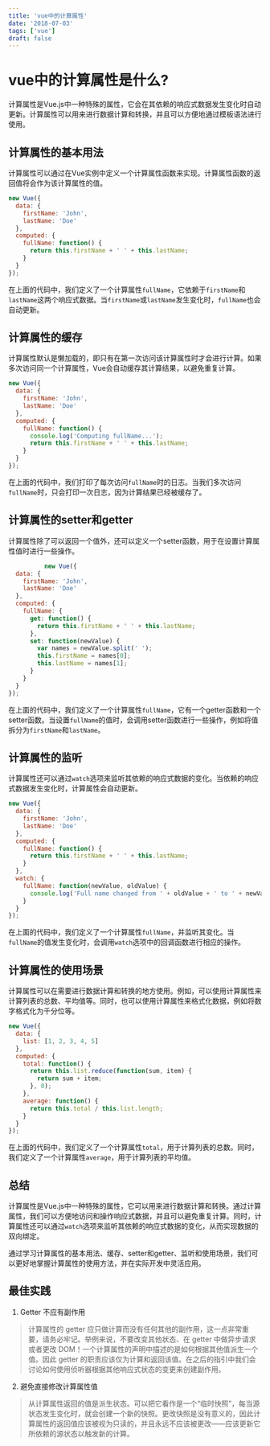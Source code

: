 ```yaml
---
title: 'vue中的计算属性'
date: '2018-07-03'
tags: ['vue']
draft: false
---
```


# vue中的计算属性是什么?

计算属性是Vue.js中一种特殊的属性，它会在其依赖的响应式数据发生变化时自动更新。计算属性可以用来进行数据计算和转换，并且可以方便地通过模板语法进行使用。

## 计算属性的基本用法

计算属性可以通过在Vue实例中定义一个计算属性函数来实现。计算属性函数的返回值将会作为该计算属性的值。

```javascript
new Vue({
  data: {
    firstName: 'John',
    lastName: 'Doe'
  },
  computed: {
    fullName: function() {
      return this.firstName + ' ' + this.lastName;
    }
  }
});
```

在上面的代码中，我们定义了一个计算属性`fullName`，它依赖于`firstName`和`lastName`这两个响应式数据。当`firstName`或`lastName`发生变化时，`fullName`也会自动更新。

## 计算属性的缓存

计算属性默认是懒加载的，即只有在第一次访问该计算属性时才会进行计算。如果多次访问同一个计算属性，Vue会自动缓存其计算结果，以避免重复计算。

```javascript
new Vue({
  data: {
    firstName: 'John',
    lastName: 'Doe'
  },
  computed: {
    fullName: function() {
      console.log('Computing fullName...');
      return this.firstName + ' ' + this.lastName;
    }
  }
});
```

在上面的代码中，我们打印了每次访问`fullName`时的日志。当我们多次访问`fullName`时，只会打印一次日志，因为计算结果已经被缓存了。

## 计算属性的setter和getter

计算属性除了可以返回一个值外，还可以定义一个setter函数，用于在设置计算属性值时进行一些操作。

```javascript
          new Vue({
  data: {
    firstName: 'John',
    lastName: 'Doe'
  },
  computed: {
    fullName: {
      get: function() {
        return this.firstName + ' ' + this.lastName;
      },
      set: function(newValue) {
        var names = newValue.split(' ');
        this.firstName = names[0];
        this.lastName = names[1];
      }
    }
  }
});
```

在上面的代码中，我们定义了一个计算属性`fullName`，它有一个getter函数和一个setter函数。当设置`fullName`的值时，会调用setter函数进行一些操作，例如将值拆分为`firstName`和`lastName`。

## 计算属性的监听

计算属性还可以通过`watch`选项来监听其依赖的响应式数据的变化。当依赖的响应式数据发生变化时，计算属性会自动更新。

```javascript
new Vue({
  data: {
    firstName: 'John',
    lastName: 'Doe'
  },
  computed: {
    fullName: function() {
      return this.firstName + ' ' + this.lastName;
    }
  },
  watch: {
    fullName: function(newValue, oldValue) {
      console.log('Full name changed from ' + oldValue + ' to ' + newValue);
    }
  }
});
```

在上面的代码中，我们定义了一个计算属性`fullName`，并监听其变化。当`fullName`的值发生变化时，会调用`watch`选项中的回调函数进行相应的操作。

## 计算属性的使用场景

计算属性可以在需要进行数据计算和转换的地方使用。例如，可以使用计算属性来计算列表的总数、平均值等。同时，也可以使用计算属性来格式化数据，例如将数字格式化为千分位等。

```javascript
new Vue({
  data: {
    list: [1, 2, 3, 4, 5]
  },
  computed: {
    total: function() {
      return this.list.reduce(function(sum, item) {
        return sum + item;
      }, 0);
    },
    average: function() {
      return this.total / this.list.length;
    }
  }
});
```

在上面的代码中，我们定义了一个计算属性`total`，用于计算列表的总数。同时，我们定义了一个计算属性`average`，用于计算列表的平均值。

## 总结

计算属性是Vue.js中一种特殊的属性，它可以用来进行数据计算和转换。通过计算属性，我们可以方便地访问和操作响应式数据，并且可以避免重复计算。同时，计算属性还可以通过`watch`选项来监听其依赖的响应式数据的变化，从而实现数据的双向绑定。

通过学习计算属性的基本用法、缓存、setter和getter、监听和使用场景，我们可以更好地掌握计算属性的使用方法，并在实际开发中灵活应用。

## 最佳实践

1. Getter 不应有副作用

> 计算属性的 getter 应只做计算而没有任何其他的副作用，这一点非常重要，请务必牢记。举例来说，不要改变其他状态、在 getter 中做异步请求或者更改 DOM！一个计算属性的声明中描述的是如何根据其他值派生一个值。因此 getter 的职责应该仅为计算和返回该值。在之后的指引中我们会讨论如何使用侦听器根据其他响应式状态的变更来创建副作用。

2. 避免直接修改计算属性值

> 从计算属性返回的值是派生状态。可以把它看作是一个“临时快照”，每当源状态发生变化时，就会创建一个新的快照。更改快照是没有意义的，因此计算属性的返回值应该被视为只读的，并且永远不应该被更改——应该更新它所依赖的源状态以触发新的计算。
